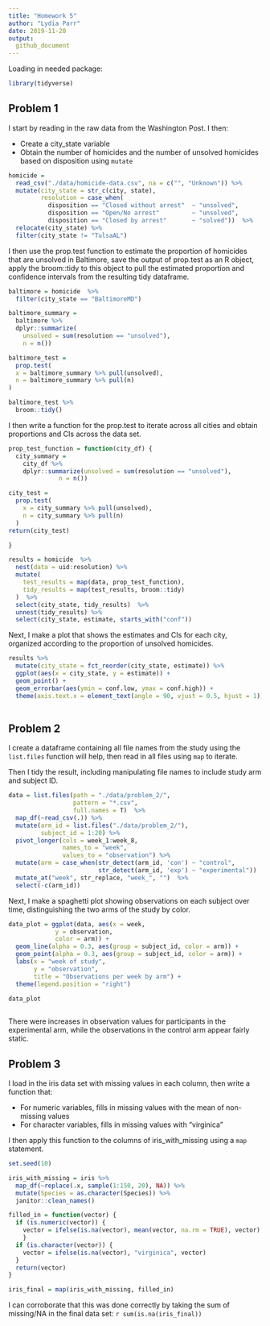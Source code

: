 ```yaml
---
title: "Homework 5"
author: "Lydia Parr" 
date: 2019-11-20
output: 
  github_document
---
```


Loading in needed package: 

```r
library(tidyverse)
```

## Problem 1

I start by reading in the raw data from the Washington Post. I then: 

- Create a city_state variable 
- Obtain the number of homicides and the number of unsolved homicides based on disposition using `mutate`

```r

homicide = 
  read_csv("./data/homicide-data.csv", na = c("", "Unknown")) %>%
  mutate(city_state = str_c(city, state), 
         resolution = case_when(
           disposition == "Closed without arrest"  ~ "unsolved", 
           disposition == "Open/No arrest"         ~ "unsolved", 
           disposition == "Closed by arrest"       ~ "solved"))  %>%
  relocate(city_state) %>%
  filter(city_state != "TulsaAL")

```

I then use the prop.test function to estimate the proportion of homicides that are unsolved in Baltimore, save the output of prop.test as an R object, apply the broom::tidy to this object to pull the estimated proportion and confidence intervals from the resulting tidy dataframe.

```r

baltimore = homicide  %>%
  filter(city_state == "BaltimoreMD")

baltimore_summary = 
  baltimore %>%
  dplyr::summarize(
    unsolved = sum(resolution == "unsolved"), 
    n = n())

baltimore_test =
  prop.test(
  x = baltimore_summary %>% pull(unsolved), 
  n = baltimore_summary %>% pull(n)
)

baltimore_test %>%
  broom::tidy()

```

I then write a function for the prop.test to iterate across all cities and obtain proportions and CIs across the data set. 

```r

prop_test_function = function(city_df) {
  city_summary = 
    city_df %>%
    dplyr::summarize(unsolved = sum(resolution == "unsolved"),
              n = n())

city_test = 
  prop.test(
    x = city_summary %>% pull(unsolved), 
    n = city_summary %>% pull(n)
  )
return(city_test)

}

results = homicide  %>%
  nest(data = uid:resolution) %>%
  mutate(
    test_results = map(data, prop_test_function), 
    tidy_results = map(test_results, broom::tidy)
  )  %>%
  select(city_state, tidy_results)  %>%
  unnest(tidy_results) %>%
  select(city_state, estimate, starts_with("conf")) 

```

Next, I make a plot that shows the estimates and CIs for each city, organized according to the proportion of unsolved homicides.

```r

results %>% 
  mutate(city_state = fct_reorder(city_state, estimate)) %>% 
  ggplot(aes(x = city_state, y = estimate)) +
  geom_point() +
  geom_errorbar(aes(ymin = conf.low, ymax = conf.high)) +
  theme(axis.text.x = element_text(angle = 90, vjust = 0.5, hjust = 1))
  

```

## Problem 2

I create a dataframe containing all file names from the study using the `list.files` function will help, then read in all files using `map` to iterate. 

Then I tidy the result, including manipulating file names to include study arm and subject ID.

```r

data = list.files(path = "./data/problem_2/", 
                  pattern = "*.csv",
                  full.names = T)  %>% 
  map_df(~read_csv(.)) %>% 
  mutate(arm_id = list.files("./data/problem_2/"), 
         subject_id = 1:20) %>% 
  pivot_longer(cols = week_1:week_8, 
               names_to = "week", 
               values_to = "observation") %>% 
  mutate(arm = case_when(str_detect(arm_id, 'con') ~ "control",
                         str_detect(arm_id, 'exp') ~ "experimental"))  %>% 
  mutate_at("week", str_replace, "week_", "")  %>% 
  select(-c(arm_id))

```

Next, I make a spaghetti plot showing observations on each subject over time, distinguishing the two arms of the study by color.

```r

data_plot = ggplot(data, aes(x = week, 
             y = observation,
             color = arm)) +
  geom_line(alpha = 0.3, aes(group = subject_id, color = arm)) +
  geom_point(alpha = 0.3, aes(group = subject_id, color = arm)) +
  labs(x = "week of study", 
       y = "observation", 
       title = "Observations per week by arm") +
  theme(legend.position = "right")

data_plot
  
```

There were increases in observation values for participants in the experimental arm, while the observations in the control arm appear fairly static. 

## Problem 3

I load in the iris data set with missing values in each column, then write a function that:

- For numeric variables, fills in missing values with the mean of non-missing values
- For character variables, fills in missing values with "virginica"

I then apply this function to the columns of iris_with_missing using a `map` statement.

```r

set.seed(10)

iris_with_missing = iris %>%
  map_df(~replace(.x, sample(1:150, 20), NA)) %>%
  mutate(Species = as.character(Species)) %>% 
  janitor::clean_names()

filled_in = function(vector) {
  if (is.numeric(vector)) {
    vector = ifelse(is.na(vector), mean(vector, na.rm = TRUE), vector)
    }
  if (is.character(vector)) {
    vector = ifelse(is.na(vector), "virginica", vector)
  }
  return(vector)
}

iris_final = map(iris_with_missing, filled_in) 

```

I can corroborate that this was done correctly by taking the sum of missing/NA in the final data set: `r sum(is.na(iris_final))`


